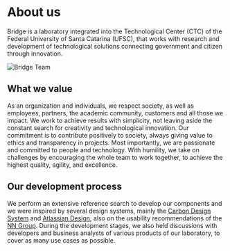 # About us

Bridge is a laboratory integrated into the Technological Center (CTC) of the Federal University of Santa Catarina
(UFSC), that works with research and development of technological solutions connecting government and citizen
through innovation.

![Bridge Team](/static/image/team.jpg)

## What we value

As an organization and individuals, we respect society, as well as employees, partners, the academic community,
customers and all those we impact. We work to achieve results with simplicity, not leaving aside the constant
search for creativity and technological innovation. Our commitment is to contribute positively to society,
always giving value to ethics and transparency in projects. Most importantly, we are passionate and committed to
people and technology. With humility, we take on challenges by encouraging the whole team to work together, to
achieve the highest quality, agility, and excellence.

## Our development process

We perform an extensive reference search to develop our components and we were inspired by several design systems, mainly the <a href="https://www.carbondesignsystem.com/">Carbon Design System</a> and <a href="https://atlassian.design/">Atlassian Design</a>, also on the usability recommendations of the <a href="https://www.nngroup.com"> NN Group</a>.
During the development stages, we also held discussions with developers and business analysts of various products of our laboratory, to cover as many use cases as possible.
